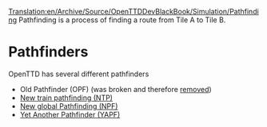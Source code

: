 [[Translation:en/Archive/Source/OpenTTDDevBlackBook/Simulation/Pathfinding]]
Pathfinding is a process of finding a route from Tile A to Tile B. 
= Pathfinders =

OpenTTD has several different pathfinders 

* Old Pathfinder (OPF) (was broken and therefore [https://github.com/OpenTTD/OpenTTD/commit/fe448a26166dbde1933be797951f0c6329523911 removed])
* [[en/Archive/Manual/Settings/New train pathfinding|New train pathfinding (NTP)]]
* [[en/Archive/Manual/Settings/New global pathfinding|New global Pathfinding (NPF)]]
* [[en/Archive/Manual/Yet Another Pathfinder|Yet Another Pathfinder (YAPF)]]


{{en/Stub}}
